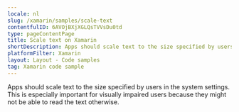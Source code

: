 ```yaml
---
locale: nl
slug: /xamarin/samples/scale-text
contentfulID: 6AVOjBXjXGLQsTVVsDu0td
type: pageContentPage
title: Scale text on Xamarin
shortDescription: Apps should scale text to the size specified by users in the system settings.
platformFilter: Xamarin
layout: Layout - Code samples
tag: Xamarin code sample
---
```


Apps should scale text to the size specified by users in the system settings. This is especially important for visually impaired users because they might not be able to read the text otherwise.

<CodeSample id="text-scale" locale="nl" platform="xamarin"/>